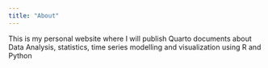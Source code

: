 ---
title: "About"
---

This is my personal website where I will publish Quarto documents about
Data Analysis, statistics, time series modelling and visualization using R and
Python

```{}
```
